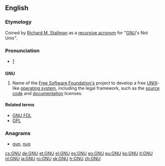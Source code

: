 {{also|Gnu|gnu|gnú}}
==English==
{{wikipedia|GNU General Public License}}

===Etymology===
Coined by [[w:Richard M. Stallman|Richard M. Stallman]] as a [[recursive acronym]] for "[[w:GNU|GNU]]'s Not Unix".

===Pronunciation===
* {{IPA|/ɡəˈnuː/}} [http://www.gnu.org/gnu/manifesto.html]

==={{acronym}}===
'''GNU'''

# Name of the [[w:Free Software Foundation|Free Software Foundation's]] project to develop a free [[UNIX]]-like [[operating system]], including the legal framework, such as the [[source code]] and [[documentation]] licenses.

====Related terms====
* [[GNU FDL]]
* [[GPL]]

===Anagrams===
* [[gun#English|gun]], [[nug#English|nug]]

[[cs:GNU]]
[[de:GNU]]
[[et:GNU]]
[[el:GNU]]
[[es:GNU]]
[[eo:GNU]]
[[eu:GNU]]
[[ko:GNU]]
[[it:GNU]]
[[nl:GNU]]
[[ja:GNU]]
[[ro:GNU]]
[[sk:GNU]]
[[tr:GNU]]
[[zh:GNU]]
